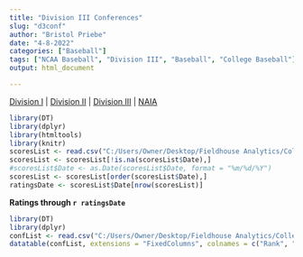 ```yaml
---
title: "Division III Conferences"
slug: "d3conf"
author: "Bristol Priebe"
date: "4-8-2022"
categories: ["Baseball"]
tags: ["NCAA Baseball", "Division III", "Baseball", "College Baseball"]
output: html_document

---
```


[Division I](https://fieldhouseanalytics.com/d1conf/) | [Division II](https://fieldhouseanalytics.com/d2conf/) | [Division III](https://fieldhouseanalytics.com/d3conf/) |
[NAIA](https://fieldhouseanalytics.com/naiaconf/)

```r
library(DT)
library(dplyr)
library(htmltools)
library(knitr)
scoresList <- read.csv("C:/Users/Owner/Desktop/Fieldhouse Analytics/College Baseball/2022 Massey Scores.csv")
scoresList <- scoresList[!is.na(scoresList$Date),]
#scoresList$Date <- as.Date(scoresList$Date, format = "%m/%d/%Y")
scoresList <- scoresList[order(scoresList$Date),]
ratingsDate <- scoresList$Date[nrow(scoresList)]
```

**Ratings through `r ratingsDate`**


```r
library(DT)
library(dplyr)
confList <- read.csv("C:/Users/Owner/Desktop/Fieldhouse Analytics/College Baseball/2022 CUrrent Average Rating By Conference - D-III.csv")
datatable(confList, extensions = "FixedColumns", colnames = c("Rank", "Conference", "Avg Rating"), rownames = FALSE, class = "cell-border stripe", width = '500px', options = list(columnDefs = list(list(className = "dt-center", targets = c(0,2))), pageLength = 45, scrollX = TRUE, scrollY = '700px')) %>% formatRound("AvgRating", digits = 2)

```


